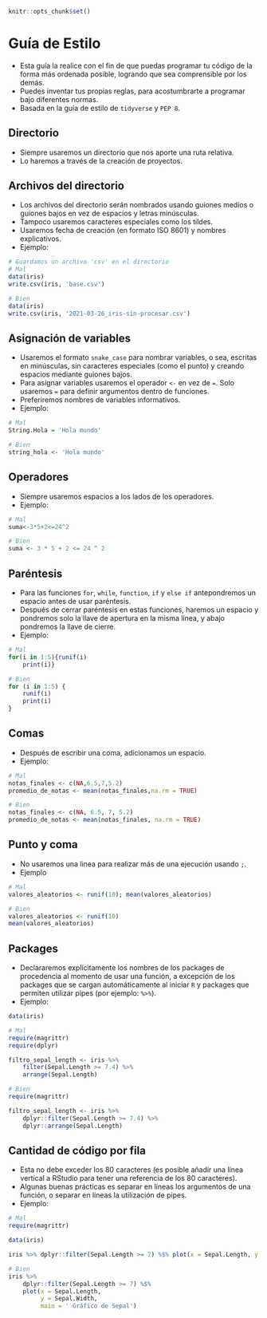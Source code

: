 ```r
knitr::opts_chunk$set()
```

# Guía de Estilo {#guiaestilo}

* Esta guía la realice con el fin de que puedas programar tu código de la forma más ordenada posible, logrando que sea comprensible por los demás.
* Puedes inventar tus propias reglas, para acostumbrarte a programar bajo diferentes normas.
* Basada en la guía de estilo de `tidyverse` y `PEP 8`.

## Directorio

* Siempre usaremos un directorio que nos aporte una ruta relativa.
* Lo haremos a través de la creación de proyectos.

## Archivos del directorio

* Los archivos del directorio serán nombrados usando guiones medios o guiones bajos en vez de espacios y letras minúsculas.
* Tampoco usaremos caracteres especiales como los tildes.
* Usaremos fecha de creación (en formato ISO 8601) y nombres explicativos.
* Ejemplo:

```r
# Guardamos un archivo 'csv' en el directorio
# Mal
data(iris)
write.csv(iris, 'base.csv')

# Bien
data(iris)
write.csv(iris, '2021-03-26_iris-sin-procesar.csv')
```

## Asignación de variables

* Usaremos el formato `snake_case` para nombrar variables, o sea, escritas en minúsculas, sin caracteres especiales (como el punto) y creando espacios mediante guiones bajos.
* Para asignar variables usaremos el operador `<-` en vez de `=`. Solo usaremos `=` para definir argumentos dentro de funciones.
* Preferiremos nombres de variables informativos.
* Ejemplo:

```r
# Mal
String.Hola = 'Hola mundo'

# Bien
string_hola <- 'Hola mundo'
```

## Operadores

* Siempre usaremos espacios a los lados de los operadores.
* Ejemplo:

```r
# Mal
suma<-3*5+2<=24^2

# Bien
suma <- 3 * 5 + 2 <= 24 ^ 2
```

## Paréntesis

* Para las funciones `for`, `while`, `function`, `if` y `else if` antepondremos un espacio antes de usar paréntesis.
* Después de cerrar paréntesis en estas funciones, haremos un espacio y pondremos solo la llave de apertura en la misma línea, y abajo pondremos la llave de cierre.
* Ejemplo:

```r
# Mal
for(i in 1:5){runif(i)
    print(i)}

# Bien
for (i in 1:5) {
    runif(i)
    print(i)
}
```

## Comas

* Después de escribir una coma, adicionamos un espacio. 
* Ejemplo:

```r
# Mal
notas_finales <- c(NA,6.5,7,5.2)
promedio_de_notas <- mean(notas_finales,na.rm = TRUE)

# Bien
notas_finales <- c(NA, 6.5, 7, 5.2)
promedio_de_notas <- mean(notas_finales, na.rm = TRUE)
```

## Punto y coma

* No usaremos una linea para realizar más de una ejecución usando `;`.
* Ejemplo

```r
# Mal
valores_aleatorios <- runif(10); mean(valores_aleatorios)

# Bien
valores_aleatorios <- runif(10)
mean(valores_aleatorios)
```

## Packages

* Declararemos explícitamente los nombres de los packages de procedencia al momento de usar una función, a excepción de los packages que se cargan automáticamente al iniciar `R` y packages que permiten utilizar pipes (por ejemplo: `%>%`).
* Ejemplo:


```r
data(iris)

# Mal
require(magrittr)
require(dplyr)

filtro_sepal_length <- iris %>% 
    filter(Sepal.Length >= 7.4) %>%
    arrange(Sepal.Length)

# Bien
require(magrittr)

filtro_sepal_length <- iris %>% 
    dplyr::filter(Sepal.Length >= 7.4) %>% 
    dplyr::arrange(Sepal.Length)
```

## Cantidad de código por fila

* Esta no debe exceder los 80 caracteres (es posible añadir una línea vertical a RStudio para tener una referencia de los 80 caracteres).
* Algunas buenas prácticas es separar en líneas los argumentos de una función, o separar en líneas la utilización de pipes.
* Ejemplo:

```r
# Mal
require(magrittr)

data(iris)

iris %>% dplyr::filter(Sepal.Length >= 7) %$% plot(x = Sepal.Length, y = Sepal.Width, main = ' Gráfico de Sepal')

# Bien
iris %>%
    dplyr::filter(Sepal.Length >= 7) %$% 
    plot(x = Sepal.Length,
         y = Sepal.Width, 
         main = ' Gráfico de Sepal')
```